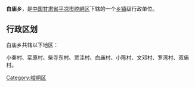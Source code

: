 {{中国乡级行政区
| 行政区全称 = 白庙乡
| 景观照片文件名 =
| 景观照片描述 =
| 汉语拼音 =
| 通用拼音 =
| 注音符號 =
| 其它标音类型1 =
| 其它标音1 =
| 其它标音类型2 =
| 其它标音2 =
| 其它语言类型1 =
| 其它语言地名1 =
| 其它语言类型2 =
| 其它语言地名2 =
| 上级行政区 = [[甘肃省|甘肃省]][[平凉市|平凉市]][[崆峒区|崆峒区]]
| 行政区类别 = [[乡|乡]]
| 行政区划代码 =
| 地理坐标 =
| 总面积 =
| 户籍人口 =
| 户籍人口年份 =
| 常住人口 =
| 常住人口年份 =
| 人口密度 =
| 行政区划 =
| 官方网站 =
| 政府驻地 =
| 邮政编码 =
| 毗邻行政区 =
| 位置图文件名 =
| 位置图描述 =
}}
'''白庙乡'''，是[[中华人民共和国|中国]][[甘肃省|甘肃省]][[平凉市|平凉市]][[崆峒区|崆峒区]]下辖的一个[[乡镇|乡镇]]级行政单位。

== 行政区划 ==
白庙乡共辖以下地区：

小秦村、栾原村、柴寺东村、贾洼村、白庙村、小陈村、文邓村、罗湾村、双庙村。

{{甘肃小作品}}
{{崆峒区行政区划}}

[[Category:崆峒区|Category:崆峒区]]